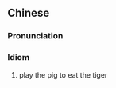 {{also|扮猪吃老虎}}
==Chinese==
{{zh-forms|s=扮猪吃老虎|type=1112}}

===Pronunciation===
{{zh-pron
|m=bàn zhū chī lǎohǔ
|c=baan6 zyu1 hek3 lou5 fu2
|cat=id,pn
}}

===Idiom===
{{zh-idiom}}

# play the pig to eat the tiger